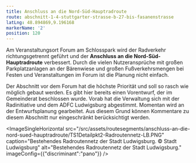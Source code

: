```yaml
---
title: Anschluss an die Nord-Süd-Hauptradroute
route: abschnitt-1-4-stuttgarter-strasse-b-27-bis-fasanenstrasse
latLng: 48.894869,9.196168
markerName: '2'
position: 120
---
```

Am Veranstaltungsort Forum am Schlosspark wird der Radverkehr richtungsgetrennt geführt und der **Anschluss an die Nord-Süd-Hauptradroute** verbessert. Durch die vielen Nutzeransprüche mit großen Parkplatzanlagen an der Bärenwiese und großen Fußverkehrsmengen bei Festen und Veranstaltungen im Forum ist die Planung nicht einfach.

Der Abschnitt vor dem Forum hat die höchste Priorität und soll so rasch wie möglich gebaut werden. Es gibt hier bereits einen Vorentwurf, der im Gemeinderat beschlossen wurde. Vorab hat die Verwaltung sich mit der Radinitiative und dem ADFC Ludwigsburg abgestimmt. Momentan wird an der Entwurfsplanung gearbeitet. Aus diesem Grund können Kommentare zu diesem Abschnitt nur eingeschränkt berücksichtigt werden.

<ImageSingleHorizontal src="/src/assets/routesegments/anschluss-an-die-nord-sued-hauptradroute/TS1Detailpkt2-Radroutennetz-LB.PNG" caption="Bestehendes Radroutennetz der Stadt Ludwigsburg. © Stadt Ludwigsburg" alt="Bestehendes Radroutennetz der Stadt Ludwigsburg." imageConfig={{"discriminant":"pano"}} />
